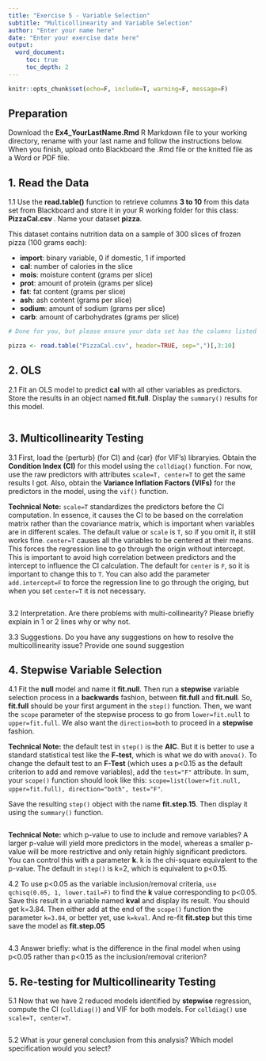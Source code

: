 ---
title: "Exercise 5 - Variable Selection"
subtitle: "Multicollinearity and Variable Selection"
author: "Enter your name here"
date: "Enter your exercise date here"
output: 
  word_document:
     toc: true
     toc_depth: 2
---

```{r global_options, include=FALSE}
knitr::opts_chunk$set(echo=F, include=T, warning=F, message=F)
```

## Preparation 

Download the **Ex4_YourLastName.Rmd** R Markdown file to your working directory, rename with your last name and follow the instructions below. When you finish, upload onto Blackboard the .Rmd file or the knitted file as a Word or PDF file.

## 1. Read the Data

1.1 Use the **read.table()** function to retrieve columns **3 to 10** from this data set from Blackboard and store it in your R working folder for this class: **PizzaCal.csv **. Name your dataset **pizza**.

This dataset contains nutrition data on a sample of 300 slices of frozen pizza (100 grams each):

- **import**: binary variable, 0 if domestic, 1 if imported
- **cal**: number of calories in the slice
- **mois**: moisture content (grams per slice)
- **prot**: amount of protein (grams per slice)
- **fat**: fat content (grams per slice)
- **ash**: ash content (grams per slice)
- **sodium**: amount of sodium (grams per slice)
- **carb**: amount of carbohydrates (grams per slice)

```{r prep}
# Done for you, but please ensure your data set has the columns listed below

pizza <- read.table("PizzaCal.csv", header=TRUE, sep=",")[,3:10]
```

## 2. OLS

2.1 Fit an OLS model to predict **cal** with all other variables as predictors. Store the results in an object named **fit.full**. Display the `summary()` results for this model.

```{r} 

```

## 3. Multicollinearity Testing

3.1 First, load the {perturb} (for CI) and {car} (for VIF's) libraryies. Obtain the **Condition Index (CI)** for this model using the `colldiag()` function. For now, use the raw predictors with attributes `scale=T, center=T` to get the same results I got. Also, obtain the **Variance Inflation Factors (VIFs)** for the predictors in the model, using the `vif()` function. 

**Technical Note:** `scale=T` standardizes the predictors before the CI computation. In essence, it causes the CI to be based on the correlation matrix rather than the covariance matrix, which is important when variables are in different scales. The default value or `scale` is `T`, so if you omit it, it still works fine. `center=T` causes all the variables to be centered at their means. This forces the regression line to go through the origin without intercept. This is important to avoid high correlation between predictors and the intercept to influence the CI calculation. The default for `center` is `F`, so it is important to change this to `T`. You can also add the parameter `add.intercept=F` to force the regression line to go through the origing, but when you set `center=T` it is not necessary.

```{r} 

```

3.2 Interpretation. Are there problems with multi-collinearity? Please briefly explain in 1 or 2 lines why or why not.




3.3 Suggestions. Do you have any suggestions on how to resolve the multicollinearity issue? Provide one sound suggestion




## 4. Stepwise Variable Selection

4.1 Fit the **null** model and name it **fit.null**. Then run a **stepwise** variable selection process in a **backwards** fashion, between **fit.full** and **fit.null**. So, **fit.full** should be your first argument in the `step()` function. Then, we want the `scope` parameter of the stepwise process to go from `lower=fit.null` to `upper=fit.full`. We also want the `direction=both` to proceed in a **stepwise** fashion. 

**Technical Note:** the default test in `step()` is the **AIC**. But it is better to use a standard statistical test like the **F-test**, which is what we do with `anova()`. To change the default test to an **F-Test** (which uses a p<0.15 as the default criterion to add and remove variables), add the `test="F"` attribute. In sum, your `scope()` function should look like this: `scope=list(lower=fit.null, upper=fit.full), direction="both", test="F"`.

Save the resulting `step()` object with the name **fit.step.15**. Then display it using the `summary()` function.

```{r}

```

**Technical Note:** which p-value to use to include and remove variables? A larger p-value will yield more predictors in the model, whereas a smaller p-value will be more restrictive and only retain highly significant predictors. You can control this with a parameter **k**. k is the chi-square equivalent to the p-value. The default in `step()` is k=2, which is equivalent to p<0.15. 

4.2 To use p<0.05 as the variable inclusion/removal criteria, `use qchisq(0.05, 1, lower.tail=F)` to find the **k** value corresponding to p<0.05. Save this result in a variable named **kval** and display its result. You should get k=3.84. Then either add at the end of the `scope()` function the parameter `k=3.84`, or better yet, use `k=kval`. And re-fit **fit.step** but this time save the model as **fit.step.05**

```{r}

```

4.3 Answer briefly: what is the difference in the final model when using p<0.05 rather than p<0.15 as the inclusion/removal criterion?




## 5. Re-testing for Multicollinearity Testing

5.1 Now that we have 2 reduced models identified by **stepwise** regression, compute the CI (`colldiag()`) and VIF for both models. For `colldiag()` use `scale=T, center=T`.

```{r}

```

5.2 What is your general conclusion from this analysis? Which model specification would you select?


